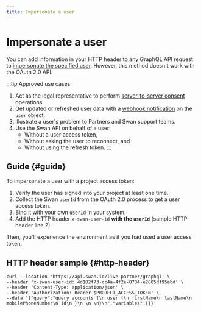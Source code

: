 ```yaml
---
title: Impersonate a user
---
```


# Impersonate a user

You can add information in your HTTP header to any GraphQL API request to [impersonate the specified user](./index.mdx#tokens-project-impersonate).
However, this method doesn't work with the OAuth 2.0 API.

:::tip Approved use cases
1. Act as the legal representative to perform [server-to-server consent](../../../topics/users/consent/index.mdx#s2s) operations.
1. Get updated or refreshed user data with a [webhook notification](../webhooks.mdx) on the `user` object.
1. Illustrate a user's problem to Partners and Swan support teams.
1. Use the Swan API on behalf of a user:
    - Without a user access token,
    - Without asking the user to reconnect, and
    - Without using the refresh token.
:::

## Guide {#guide}

To impersonate a user with a project access token:

1. Verify the user has signed into your project at least one time.
1. Collect the Swan `userId` from the OAuth 2.0 process to get a user access token.
1. Bind it with your own `userId` in your system.
1. Add the HTTP header `x-swan-user-id` **with the `userId`** (sample HTTP header line 2).

Then, you'll experience the environment as if you had used a user access token.

## HTTP header sample {#http-header}

```curl showLineNumbers
curl --location 'https://api.swan.io/live-partner/graphql' \
--header 'x-swan-user-id: 4d102f73-cc4a-4f2e-8734-e2885df95abd' \
--header 'Content-Type: application/json' \
--header 'Authorization: Bearer $PROJECT_ACCESS_TOKEN' \
--data '{"query":"query accounts {\n user {\n firstName\n lastName\n mobilePhoneNumber\n id\n }\n \n \n}\n","variables":{}}'
```